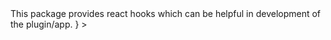 

<Meta title="SUI/NPM Packages/Hooks" />

<Unstyled>
	<Page.Tabs
		title="@wpmudev/sui-hooks"
		subtitle={
			<>
				This package provides react hooks which can be helpful in development of the plugin/app.
			</>
		}
	>
		<div id="installation" label="Installation">
			<Installation />
		</div>
		<div id="usage" label="Usage">
			<Usage />
		</div>
	</Page.Tabs>
</Unstyled>
